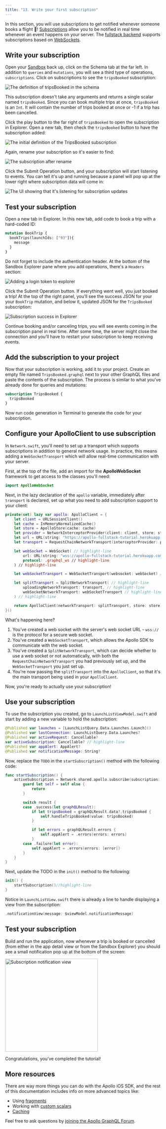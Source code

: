 ```yaml
---
title: "13. Write your first subscription"
---
```


In this section, you will use subscriptions to get notified whenever someone books a flight 🚀! [Subscriptions](https://graphql.org/blog/subscriptions-in-graphql-and-relay/) allow you to be notified in real time whenever an event happens on your server. The [fullstack backend](https://apollo-fullstack-tutorial.herokuapp.com/graphql) supports subscriptions based on [WebSockets](https://en.wikipedia.org/wiki/WebSocket).

## Write your subscription

Open your [Sandbox](https://studio.apollographql.com/sandbox/explorer?endpoint=https%3A%2F%2Fapollo-fullstack-tutorial.herokuapp.com/graphql) back up, click on the Schema tab at the far left. In addition to `queries` and `mutations`, you will see a third type of operations, `subscriptions`. Click on subscriptions to see the `tripsBooked` subscription:

<img alt="The definition of tripsBooked in the schema" class="screenshot" src="images/schema_tripsBooked_definition.png"/>

This subscription doesn't take any arguments and returns a single scalar named `tripsBooked`. Since you can book multiple trips at once, `tripsBooked` is an `Int`. It will contain the number of trips booked at once or -1 if a trip has been cancelled.

Click the play button to the far right of `tripsBooked` to open the subscription in Explorer. Open a new tab, then check the `tripsBooked` button to have the subscription added:

<img alt="The initial definition of the TripsBooked subscription" class="screenshot" src="images/explorer_tripsbooked_initial.png"/>

Again, rename your subscription so it's easier to find:

<img alt="The subscription after rename" class="screenshot" src="images/explorer_tripsbooked_renamed.png"/>

Click the Submit Operation button, and your subscription will start listening to events. You can tell it's up and running because a panel will pop up at the lower right where subscription data will come in:

<img alt="The UI showing that it's listening for subscription updates" class="screenshot" src="images/explorer_subscriptions_listening.png"/>

## Test your subscription

Open a new tab in Explorer. In this new tab, add code to book a trip with a hard-coded ID:

```graphql
mutation BookTrip {
  bookTrips(launchIds: ["93"]){
    message
  }
}
```

Do not forget to include the authentication header. At the bottom of the Sandbox Explorer pane where you add operations, there's a `Headers` section:

<img alt="Adding a login token to explorer" class="screenshot" src="images/explorer_authentication_header.png"/>

Click the Submit Operation button. If everything went well, you just booked a trip! At the top of the right panel, you'll see the success JSON for your your `BookTrip` mutation, and below it, updated JSON for the `TripsBooked` subscription:

<img alt="Subscription success in Explorer" class="screenshot" src="images/explorer_subscription_success.png"/>

Continue booking and/or canceling trips, you will see events coming in the subscription panel in real time. After some time, the server might close the connection and you'll have to restart your subscription to keep receiving events.

## Add the subscription to your project

Now that your subscription is working, add it to your project. Create an empty file named `TripsBooked.graphql` next to your other GraphQL files and paste the contents of the subscription. The process is similar to what you've already done for queries and mutations:

```graphql title="TripsBooked.graphql"
subscription TripsBooked {
  tripsBooked
}
```

Now run code generation in Terminal to generate the code for your subscription.

## Configure your ApolloClient to use subscription

In `Network.swift`, you'll need to set up a transport which supports subscriptions in addition to general network usage. In practice, this means adding a `WebSocketTransport` which will allow real-time communication with your server.

First, at the top of the file, add an import for the **ApolloWebSocket** framework to get access to the classes you'll need:

```swift title="Network.swift"
import ApolloWebSocket
```

Next, in the lazy declaration of the `apollo` variable, immediately after `transport` is declared, set up what you need to add subscription support to your client:

```swift title="Network.swift"
private(set) lazy var apollo: ApolloClient = {
    let client = URLSessionClient()
    let cache = InMemoryNormalizedCache()
    let store = ApolloStore(cache: cache)
    let provider = NetworkInterceptorProvider(client: client, store: store)
    let url = URL(string: "https://apollo-fullstack-tutorial.herokuapp.com/graphql")!
    let transport = RequestChainNetworkTransport(interceptorProvider: provider, endpointURL: url)

    let webSocket = WebSocket( // highlight-line
        url: URL(string: "wss://apollo-fullstack-tutorial.herokuapp.com/graphql")!, // highlight-line
        protocol: .graphql_ws // highlight-line
    ) // highlight-line

    let webSocketTransport = WebSocketTransport(websocket: webSocket) // highlight-line

    let splitTransport = SplitNetworkTransport( // highlight-line
        uploadingNetworkTransport: transport, // highlight-line
        webSocketNetworkTransport: webSocketTransport // highlight-line
    ) // highlight-line

    return ApolloClient(networkTransport: splitTransport, store: store) // highlight-line
}()
```

What's happening here?

1. You've created a web socket with the server's web socket URL - `wss://` is the protocol for a secure web socket.
2. You've created a `WebSocketTransport`, which allows the Apollo SDK to communicate with the web socket.
3. You've created a `SplitNetworkTransport`, which can decide whether to use a web socket or not automatically, with both the `RequestChainNetworkTransport` you had previously set up, and the `WebSocketTransport` you just set up.
4. You're now passing the `splitTransport` into the `ApolloClient`, so that it's the main transport being used in your `ApolloClient`.

Now, you're ready to actually use your subscription!

## Use your subscription

To use the subscription you created, go to `LaunchListViewModel.swift` and start by adding a new variable to hold the subscription:

```swift title="LaunchListViewModel.swift"
@Published var launches = [LaunchListQuery.Data.Launches.Launch]()
@Published var lastConnection: LaunchListQuery.Data.Launches?
@Published var activeRequest: Cancellable?
var activeSubscription: Cancellable? // highlight-line
@Published var appAlert: AppAlert?
@Published var notificationMessage: String?
```

Now, replace the `TODO` in the `startSubscription()` method with the following code:

```swift title="LaunchListViewModel.swift"
func startSubscription() {
    activeSubscription = Network.shared.apollo.subscribe(subscription: TripsBookedSubscription()) { [weak self] result in
        guard let self = self else {
            return
        }

        switch result {
        case .success(let graphQLResult):
            if let tripsBooked = graphQLResult.data?.tripsBooked {
                self.handleTripsBooked(value: tripsBooked)
            }

            if let errors = graphQLResult.errors {
                self.appAlert = .errors(errors: errors)
            }
        case .failure(let error):
            self.appAlert = .errors(errors: [error])
        }
    }
}
```

Next, update the TODO in the `init()` method to the following:

```swift title="LaunchListViewModel.swift"
init() {
    startSubscription()//highlight-line
}
```

Notice in `LaunchListView.swift` there is already a line to handle displaying a view from the subscription:

```swift title="LaunchListView.swift"
.notificationView(message: $viewModel.notificationMessage)
```

## Test your subscription

Build and run the application, now whenever a trip is booked or cancelled (from either in the app detail view or from the Sandbox Explorer) you should see a small notification pop up at the bottom of the screen:

<img alt="Subscription notification view" class="screenshot" src="images/simulator_subscription_notification_view.png" width="300"/>

Congratulations, you've completed the tutorial!

## More resources

There are way more things you can do with the Apollo iOS SDK, and the rest of this documentation includes info on more advanced topics like:

- Using [fragments](/ios/fetching/fragments/)
- Working with [custom scalars](/ios/custom-scalars)
- [Caching](/ios/caching/introduction)

Feel free to ask questions by [joining the Apollo GraphQL Forum](http://community.apollographql.com/new-topic?category=Help&tags=mobile,client).

